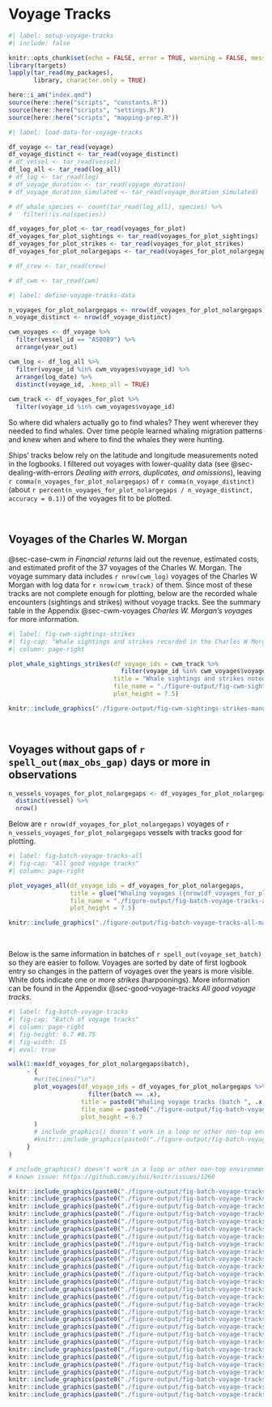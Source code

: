 # Voyage Tracks {#sec-voyage-tracks}

```r
#| label: setup-voyage-tracks
#| include: false

knitr::opts_chunk$set(echo = FALSE, error = TRUE, warning = FALSE, message = FALSE)
library(targets)
lapply(tar_read(my_packages), 
       library, character.only = TRUE)

here::i_am("index.qmd")
source(here::here("scripts", "constants.R"))
source(here::here("scripts", "settings.R"))
source(here::here("scripts", "mapping-prep.R"))

```

```r
#| label: load-data-for-voyage-tracks

df_voyage <- tar_read(voyage)
df_voyage_distinct <- tar_read(voyage_distinct)
# df_vessel <- tar_read(vessel)
df_log_all <- tar_read(log_all)
# df_log <- tar_read(log)
# df_voyage_duration <- tar_read(voyage_duration)
# df_voyage_duration_simulated <- tar_read(voyage_duration_simulated)

# df_whale_species <- count(tar_read(log_all), species) %>%
#   filter(!is.na(species))

df_voyages_for_plot <- tar_read(voyages_for_plot)
df_voyages_for_plot_sightings <- tar_read(voyages_for_plot_sightings)
df_voyages_for_plot_strikes <- tar_read(voyages_for_plot_strikes)
df_voyages_for_plot_nolargegaps <- tar_read(voyages_for_plot_nolargegaps)

# df_crew <- tar_read(crew)

# df_cwm <- tar_read(cwm)

```

```r
#| label: define-voyage-tracks-data

n_voyages_for_plot_nolargegaps <- nrow(df_voyages_for_plot_nolargegaps)
n_voyage_distinct <- nrow(df_voyage_distinct)

cwm_voyages <- df_voyage %>%
  filter(vessel_id == "AS0089") %>%
  arrange(year_out)

cwm_log <- df_log_all %>%
  filter(voyage_id %in% cwm_voyages$voyage_id) %>%
  arrange(log_date) %>%
  distinct(voyage_id, .keep_all = TRUE)
  
cwm_track <- df_voyages_for_plot %>%
  filter(voyage_id %in% cwm_voyages$voyage_id)

```

So where did whalers actually go to find whales? They went wherever they needed to find whales. Over time people learned whaling migration patterns and knew when and where to find the whales they were hunting.

Ships' tracks below rely on the latitude and longitude measurements noted in the logbooks. I filtered out voyages with lower-quality data (see @sec-dealing-with-errors *Dealing with errors, duplicates, and omissions*), leaving `r comma(n_voyages_for_plot_nolargegaps)` of `r comma(n_voyage_distinct)` (about `r percent(n_voyages_for_plot_nolargegaps / n_voyage_distinct, accuracy = 0.1)`) of the voyages fit to be plotted.

<br>

## Voyages of the Charles W. Morgan {#sec-cwm-voyage-tracks}

@sec-case-cwm *in Financial returns* laid out the revenue, estimated costs, and estimated profit of the 37 voyages of the Charles W. Morgan. The voyage summary data includes `r nrow(cwm_log)` voyages of the Charles W Morgan with log data for `r nrow(cwm_track)` of them. Since most of these tracks are not complete enough for plotting, below are the recorded whale encounters (sightings and strikes) without voyage tracks. See the summary table in the Appendix @sec-cwm-voyages *Charles W. Morgan's voyages* for more information.

```r
#| label: fig-cwm-sightings-strikes
#| fig-cap: "Whale sightings and strikes recorded in the Charles W Morgan's logs (15 of 37 voyages)"
#| column: page-right

plot_whale_sightings_strikes(df_voyage_ids = cwm_track %>% 
                               filter(voyage_id %in% cwm_voyages$voyage_id),
                             title = "Whale sightings and strikes noted in the Charles W. Morgan's logs",
                             file_name = "./figure-output/fig-cwm-sightings-strikes-manual.png",
                             plot_height = 7.5)

knitr::include_graphics("./figure-output/fig-cwm-sightings-strikes-manual.png")

```

<br>

## Voyages without gaps of `r spell_out(max_obs_gap)` days or more in observations

```r
n_vessels_voyages_for_plot_nolargegaps <- df_voyages_for_plot_nolargegaps %>%
  distinct(vessel) %>%
  nrow()
```

Below are `r nrow(df_voyages_for_plot_nolargegaps)` voyages of `r n_vessels_voyages_for_plot_nolargegaps` vessels with tracks good for plotting.

```r
#| label: fig-batch-voyage-tracks-all
#| fig-cap: "All good voyage tracks"
#| column: page-right

plot_voyages_all(df_voyage_ids = df_voyages_for_plot_nolargegaps,
                 title = glue("Whaling voyages ({nrow(df_voyages_for_plot_nolargegaps)} good tracks)"),
                 file_name = "./figure-output/fig-batch-voyage-tracks-all-manual.png",
                 plot_height = 7.5)

knitr::include_graphics("./figure-output/fig-batch-voyage-tracks-all-manual.png")

```

<br>

Below is the same information in batches of `r spell_out(voyage_set_batch)` so they are easier to follow. Voyages are sorted by date of first logbook entry so changes in the pattern of voyages over the years is more visible. White dots indicate one or more *strikes* (harpoonings). More information can be found in the Appendix @sec-good-voyage-tracks *All good voyage tracks.*

```r
#| label: fig-batch-voyage-tracks
#| fig-cap: "Batch of voyage tracks"
#| column: page-right
#| fig-height: 6.7 #8.75
#| fig-width: 15
#| eval: true

walk(1:max(df_voyages_for_plot_nolargegaps$batch), 
     ~ {
       #writeLines("\n")
       plot_voyages(df_voyage_ids = df_voyages_for_plot_nolargegaps %>% 
                      filter(batch == .x),
                    title = paste0("Whaling voyage tracks (batch ", .x, ")"),
                    file_name = paste0("./figure-output/fig-batch-voyage-tracks-", .x, "-manual.png"),
                    plot_height = 6.7
       )
       # include_graphics() doesn't work in a loop or other non-top environment
       #knitr::include_graphics(paste0("./figure-output/fig-batch-voyage-tracks-", .x, "-manual.png"))
     }
)

# include_graphics() doesn't work in a loop or other non-top environment, so I must list them individually
# known issue: https://github.com/yihui/knitr/issues/1260

knitr::include_graphics(paste0("./figure-output/fig-batch-voyage-tracks-", 1, "-manual.png"))
knitr::include_graphics(paste0("./figure-output/fig-batch-voyage-tracks-", 2, "-manual.png"))
knitr::include_graphics(paste0("./figure-output/fig-batch-voyage-tracks-", 3, "-manual.png"))
knitr::include_graphics(paste0("./figure-output/fig-batch-voyage-tracks-", 4, "-manual.png"))
knitr::include_graphics(paste0("./figure-output/fig-batch-voyage-tracks-", 5, "-manual.png"))
knitr::include_graphics(paste0("./figure-output/fig-batch-voyage-tracks-", 6, "-manual.png"))
knitr::include_graphics(paste0("./figure-output/fig-batch-voyage-tracks-", 7, "-manual.png"))
knitr::include_graphics(paste0("./figure-output/fig-batch-voyage-tracks-", 8, "-manual.png"))
knitr::include_graphics(paste0("./figure-output/fig-batch-voyage-tracks-", 9, "-manual.png"))
knitr::include_graphics(paste0("./figure-output/fig-batch-voyage-tracks-", 10, "-manual.png"))
knitr::include_graphics(paste0("./figure-output/fig-batch-voyage-tracks-", 11, "-manual.png"))
knitr::include_graphics(paste0("./figure-output/fig-batch-voyage-tracks-", 12, "-manual.png"))
knitr::include_graphics(paste0("./figure-output/fig-batch-voyage-tracks-", 13, "-manual.png"))
knitr::include_graphics(paste0("./figure-output/fig-batch-voyage-tracks-", 14, "-manual.png"))
knitr::include_graphics(paste0("./figure-output/fig-batch-voyage-tracks-", 15, "-manual.png"))
knitr::include_graphics(paste0("./figure-output/fig-batch-voyage-tracks-", 16, "-manual.png"))
knitr::include_graphics(paste0("./figure-output/fig-batch-voyage-tracks-", 17, "-manual.png"))
knitr::include_graphics(paste0("./figure-output/fig-batch-voyage-tracks-", 18, "-manual.png"))
knitr::include_graphics(paste0("./figure-output/fig-batch-voyage-tracks-", 19, "-manual.png"))
knitr::include_graphics(paste0("./figure-output/fig-batch-voyage-tracks-", 20, "-manual.png"))
knitr::include_graphics(paste0("./figure-output/fig-batch-voyage-tracks-", 21, "-manual.png"))
knitr::include_graphics(paste0("./figure-output/fig-batch-voyage-tracks-", 22, "-manual.png"))
knitr::include_graphics(paste0("./figure-output/fig-batch-voyage-tracks-", 23, "-manual.png"))
knitr::include_graphics(paste0("./figure-output/fig-batch-voyage-tracks-", 24, "-manual.png"))
knitr::include_graphics(paste0("./figure-output/fig-batch-voyage-tracks-", 25, "-manual.png"))
knitr::include_graphics(paste0("./figure-output/fig-batch-voyage-tracks-", 26, "-manual.png"))
knitr::include_graphics(paste0("./figure-output/fig-batch-voyage-tracks-", 27, "-manual.png"))
knitr::include_graphics(paste0("./figure-output/fig-batch-voyage-tracks-", 28, "-manual.png"))

```

<br><br>


